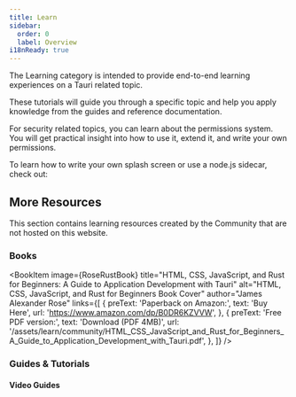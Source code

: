```yaml
---
title: Learn
sidebar:
  order: 0
  label: Overview
i18nReady: true
---
```



The Learning category is intended to provide end-to-end learning experiences on a Tauri related topic.

These tutorials will guide you through a specific topic and help you apply knowledge from the guides and reference documentation.

For security related topics, you can learn about the permissions system. You will get practical insight into how to use it, extend it, and write your own permissions.

<CardGrid>
  <LinkCard
    title="Using Plugin Permissions"
    href="/learn/security/using-plugin-permissions/"
  />
  <LinkCard
    title="Capabilities for Different Windows and Platforms"
    href="/learn/security/capabilities-for-windows-and-platforms/"
  />
  <LinkCard
    title="Writing Plugin Permissions"
    href="/learn/security/writing-plugin-permissions/"
  />
</CardGrid>

To learn how to write your own splash screen or use a node.js sidecar, check out:

<CardGrid>
  <LinkCard title="Splashcreen" href="/learn/splashscreen/" />
  <LinkCard title="Node.js as a Sidecar" href="/learn/sidecar-nodejs/" />
</CardGrid>

## More Resources

This section contains learning resources created by the Community that are not hosted on this website.

<LinkCard
  title="Have something to share?"
  description="Open a pull request to show us your amazing resource."
  href="https://github.com/tauri-apps/awesome-tauri/pulls"
/>

### Books

<BookItem
  image={RoseRustBook}
  title="HTML, CSS, JavaScript, and Rust for Beginners: A Guide to Application Development with Tauri"
  alt="HTML, CSS, JavaScript, and Rust for Beginners Book Cover"
  author="James Alexander Rose"
  links={[
    {
      preText: 'Paperback on Amazon:',
      text: 'Buy Here',
      url: 'https://www.amazon.com/dp/B0DR6KZVVW',
    },
    {
      preText: 'Free PDF version:',
      text: 'Download (PDF 4MB)',
      url: '/assets/learn/community/HTML_CSS_JavaScript_and_Rust_for_Beginners_A_Guide_to_Application_Development_with_Tauri.pdf',
    },
  ]}
/>

### Guides & Tutorials

<AwesomeTauri section="guides-no-official-no-video" />

#### Video Guides

<AwesomeTauri section="guides-no-official-only-video" />

